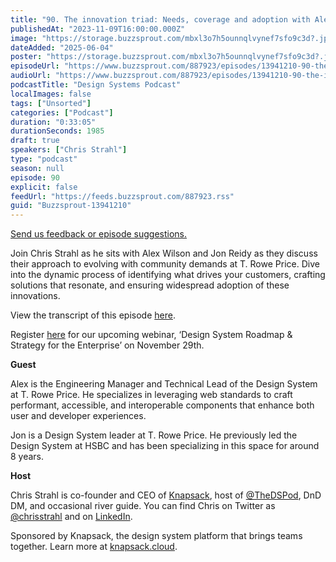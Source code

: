 ```yaml
---
title: "90. The innovation triad: Needs, coverage and adoption with Alex Wilson and Jon Reidy at T. Rowe Price"
publishedAt: "2023-11-09T16:00:00.000Z"
image: "https://storage.buzzsprout.com/mbxl3o7h5ounnqlvynef7sfo9c3d?.jpg"
dateAdded: "2025-06-04"
poster: "https://storage.buzzsprout.com/mbxl3o7h5ounnqlvynef7sfo9c3d?.jpg"
episodeUrl: "https://www.buzzsprout.com/887923/episodes/13941210-90-the-innovation-triad-needs-coverage-and-adoption-with-alex-wilson-and-jon-reidy-at-t-rowe-price.mp3"
audioUrl: "https://www.buzzsprout.com/887923/episodes/13941210-90-the-innovation-triad-needs-coverage-and-adoption-with-alex-wilson-and-jon-reidy-at-t-rowe-price.mp3"
podcastTitle: "Design Systems Podcast"
localImages: false
tags: ["Unsorted"]
categories: ["Podcast"]
duration: "0:33:05"
durationSeconds: 1985
draft: true
speakers: ["Chris Strahl"]
type: "podcast"
season: null
episode: 90
explicit: false
feedUrl: "https://feeds.buzzsprout.com/887923.rss"
guid: "Buzzsprout-13941210"
---
```

[Send us feedback or episode suggestions.](https://www.buzzsprout.com/twilio/text_messages/887923/open_sms)

Join Chris Strahl as he sits with Alex Wilson and Jon Reidy as they discuss their approach to evolving with community demands at T. Rowe Price. Dive into the dynamic process of identifying what drives your customers, crafting solutions that resonate, and ensuring widespread adoption of these innovations. 

View the transcript of this episode [here](https://docs.google.com/document/d/1SXv-TLAQX83bQnIITgd2z1yGWg8kX1v-/edit).

Register [here](https://knapsack-cloud.zoom.us/webinar/register/WN_QBEWtAfSQ9WWy_AGaW086w#/registration) for our upcoming webinar, ‘Design System Roadmap & Strategy for the Enterprise’ on November 29th. 

**Guest**

Alex is the Engineering Manager and Technical Lead of the Design System at T. Rowe Price. He specializes in leveraging web standards to craft performant, accessible, and interoperable components that enhance both user and developer experiences.

Jon is a Design System leader at T. Rowe Price. He previously led the Design System at HSBC and has been specializing in this space for around 8 years.

**Host**

Chris Strahl is co-founder and CEO of [Knapsack](https://www.knapsack.cloud/), host of [@TheDSPod](https://twitter.com/thedspod), DnD DM, and occasional river guide. You can find Chris on Twitter as [@chrisstrahl](https://twitter.com/chrisstrahl) and on [LinkedIn](https://www.linkedin.com/in/chrisstrahl/).

Sponsored by Knapsack, the design system platform that brings teams together. Learn more at [knapsack.cloud](https://www.knapsack.cloud/?utm_source=podcast).
